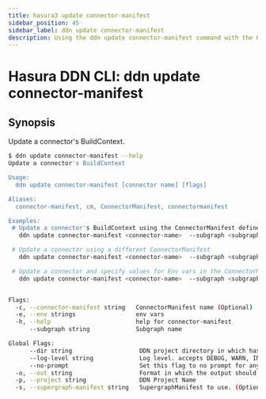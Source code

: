 ```yaml
---
title: hasura3 update connector-manifest
sidebar_position: 45
sidebar_label: ddn update connector-manifest
description: Using the ddn update connector-manifest command with the Hasura CLI
---
```


# Hasura DDN CLI: ddn update connector-manifest 

## Synopsis
Update a connector's BuildContext.

```bash
$ ddn update connector-manifest --help
Update a connector's BuildContext

Usage:
  ddn update connector-manifest [connector name] [flags]

Aliases:
  connector-manifest, cm, ConnectorManifest, connectormanifest

Examples:
 # Update a connector's BuildContext using the ConnectorManifest defined in SupergraphManifest
   ddn update connector-manifest <connector-name>  --subgraph <subgraph-name>

 # Update a connector using a different ConnectorManifest
   ddn update connector-manifest <connector-name>  --subgraph <subgraph-name> --connector-manifest <connector-manifest.hml>

 # Update a connector and specify values for Env vars in the ConnectorManifest
   ddn update connector-manifest <connector-name>  --subgraph <subgraph-name> -e ENV_KEY_1=env-value-1 -e ENV_KEY_2=env-value-2


Flags:
  -c, --connector-manifest string   ConnectorManifest name (Optional)
  -e, --env strings                 env vars
  -h, --help                        help for connector-manifest
      --subgraph string             Subgraph name

Global Flags:
      --dir string                   DDN project directory in which hasura.yaml is present (default ".")
      --log-level string             Log level. accepts DEBUG, WARN, INFO, ERROR, FATAL (default "INFO")
      --no-prompt                    Set this flag to no prompt for anything, the command fails if any input is missing
  -o, --out string                   Format in which the output should be printed, accepts table, json and yaml (default "table")
  -p, --project string               DDN Project Name
  -s, --supergraph-manifest string   SupergraphManifest to use. (Optional. DefaultSupergraphManifest used  if not provided)
```

